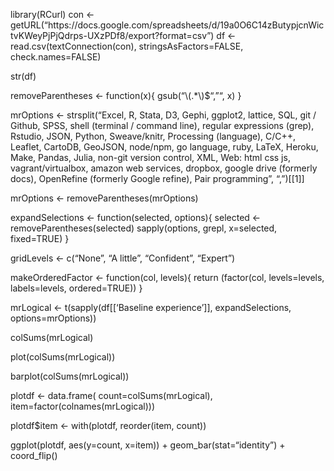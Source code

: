 library(RCurl)
con <- getURL("https://docs.google.com/spreadsheets/d/19a0O6C14zButypjcnWictvKWeyPjPjQdrps-UXzPDf8/export?format=csv")
df <- read.csv(textConnection(con), stringsAsFactors=FALSE,
               check.names=FALSE)


str(df)


removeParentheses <- function(x){
    gsub("\\(.*\\)$", "", x)
}



mrOptions <- strsplit("Excel, R, Stata, D3, Gephi, ggplot2, lattice, SQL, git / Github, SPSS, shell (terminal / command line), regular expressions (grep), Rstudio, JSON, Python, Sweave/knitr, Processing (language), C/C++, Leaflet, CartoDB, GeoJSON, node/npm, go language, ruby, LaTeX, Heroku, Make, Pandas, Julia, non-git version control, XML, Web: html css js, vagrant/virtualbox, amazon web services, dropbox, google drive (formerly docs), OpenRefine (formerly Google refine), Pair programming", ", ")[[1]]


mrOptions <- removeParentheses(mrOptions)

expandSelections <- function(selected, options){
    selected <- removeParentheses(selected)
    sapply(options, grepl, x=selected, fixed=TRUE)
}


gridLevels <- c("None", "A little", "Confident", "Expert")


makeOrderedFactor <- function(col, levels){
    return (factor(col, levels=levels, labels=levels, ordered=TRUE))
}


mrLogical <- t(sapply(df[['Baseline experience']], expandSelections, 
                      options=mrOptions))
                      
colSums(mrLogical)

plot(colSums(mrLogical))

barplot(colSums(mrLogical))

plotdf <- data.frame(
    count=colSums(mrLogical),
    item=factor(colnames(mrLogical)))

plotdf$item <- with(plotdf, reorder(item, count))

ggplot(plotdf, aes(y=count, x=item)) + geom_bar(stat="identity") + coord_flip()
    


                      

